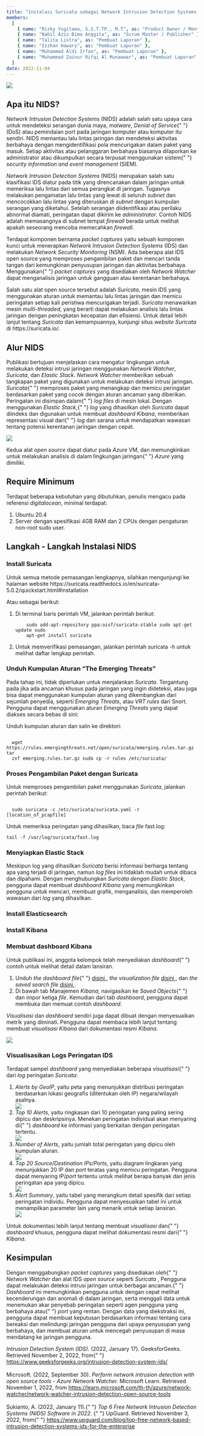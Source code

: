 ```yaml
---
title: "Instalasi Suricata sebagai Network Intrusion Detection Systems berbasis Open Source"
members:
  [
    { name: "Rizky Yugitama, S.S.T.TP., M.T", as: "Product Owner / Mentor" },
    { name: "Nabil Aziz Bima Anggita", as: "Scrum Master / Publisher" },
    { name: "Talita Listra", as: "Pembuat Laporan" },
    { name: "Izzhan Hawary", as: "Pembuat Laporan" },
    { name: "Muhammad Aldi Irfan", as: "Pembuat Laporan" },
    { name: "Muhammad Zainur Rifqi Al Munawwar", as: "Pembuat Laporan" }
  ]
date: 2022-11-04
---
```



<img src={useLazyImage(thumbnailminggu9)} />

## Apa itu NIDS?

<p>
  <i>Network Intrusion Detection Systems</i> (NIDS) adalah salah satu upaya cara
  untuk mendeteksi serangan dunia maya, <i>malware</i>, <i>Denial of Service</i>{" "}
  (DoS) atau pemindaian port pada jaringan komputer atau komputer itu sendiri.
  NIDS memantau lalu lintas jaringan dan mendeteksi aktivitas berbahaya dengan
  mengidentifikasi pola mencurigakan dalam paket yang masuk. Setiap aktivitas
  atau pelanggaran berbahaya biasanya dilaporkan ke administrator atau
  dikumpulkan secara terpusat menggunakan sistem{" "}
  <i>security information and event management</i> (SIEM).
</p>
<p>
  <i>Network Intrusion Detection Systems</i> (NIDS) merupakan salah satu
  klasifikasi IDS diatur pada titik yang direncanakan dalam jaringan untuk
  memeriksa lalu lintas dari semua perangkat di jaringan. Tugasnya melakukan
  pengamatan lalu lintas yang lewat di seluruh <i>subnet</i> dan mencocokkan
  lalu lintas yang diteruskan di <i>subnet</i> dengan kumpulan serangan yang
  diketahui. Setelah serangan diidentifikasi atau perilaku abnormal diamati,
  peringatan dapat dikirim ke <i>administrator</i>. Contoh NIDS adalah
  memasangnya di subnet tempat <i>firewall</i> berada untuk melihat apakah
  seseorang mencoba memecahkan <i>firewall</i>.
</p>
<p>
  Terdapat komponen bernama <i>packet captures</i> yaitu sebuah komponen kunci
  untuk menerapkan <i>Network Intrusion Detection Systems</i> (IDS) dan
  melakukan <i>Network Security Monitoring</i> (NSM). Ada beberapa alat IDS open
  source yang memproses pengambilan paket dan mencari tanda tangan dari
  kemungkinan penyusupan jaringan dan aktivitas berbahaya. Menggunakan{" "}
  <i>packet captures</i> yang disediakan oleh <i>Network Watcher</i> dapat
  menganalisis jaringan untuk gangguan atau kerentanan berbahaya.
</p>
<p>
  Salah satu alat open source tersebut adalah <i>Suricata</i>, mesin IDS yang
  menggunakan aturan untuk memantau lalu lintas jaringan dan memicu peringatan
  setiap kali peristiwa mencurigakan terjadi. <i>Suricata</i> menawarkan mesin
  <i>multi-threaded</i>, yang berarti dapat melakukan analisis lalu lintas jaringan
  dengan peningkatan kecepatan dan efisiensi. Untuk detail lebih lanjut tentang
  <i>Suricata</i> dan kemampuannya, kunjungi situs <i>website Suricata</i> di
  https://suricata.io/.
</p>

## Alur NIDS

<p>
  Publikasi bertujuan menjelaskan cara mengatur lingkungan untuk melakukan
  deteksi intrusi jaringan menggunakan <i>Network Watcher</i>, <i>Suricata</i>,
  dan <i>Elastic Stack</i>. <i>Network Watcher</i> memberikan sebuah tangkapan
  paket yang digunakan untuk melakukan deteksi intrusi jaringan. <i>Suricata</i>{" "}
  memproses paket yang menangkap dan memicu peringatan berdasarkan paket yang
  cocok dengan aturan ancaman yang diberikan. Peringatan ini disimpan dalam{" "}
  <i>log files</i> di mesin lokal. Dengan menggunakan <i>Elastic Stack</i>,{" "}
  <i>log</i> yang dihasilkan oleh <i>Suricata</i> dapat diindeks dan digunakan
  untuk membuat <i>dashboard Kibana</i>, memberikan representasi visual dari{" "}
  <i>log</i> dan sarana untuk mendapatkan wawasan tentang potensi kerentanan
  jaringan dengan cepat.
</p>
<img src={useLazyImage(alurnids)} />
<p>
  Kedua alat <i>open source</i> dapat diatur pada <i>Azure</i> VM, dan
  memungkinkan untuk melakukan analisis di dalam lingkungan jaringan{" "}
  <i>Azure</i> yang dimiliki.
</p>

## Require Minimum

<p>
  Terdapat beberapa kebutuhan yang dibutuhkan, penulis mengacu pada referensi
  <i>digitalocean</i>, minimal terdapat:
</p>
<ol>
  <li>Ubuntu 20.4</li>
  <li>
    Server dengan spesifikasi 4GB RAM dan 2 CPUs dengan pengaturan non-root sudo
    user.
  </li>
</ol>

## Langkah - Langkah Instalasi NIDS

### Install Suricata

<p>
  Untuk semua metode pemasangan lengkapnya, silahkan mengunjungi ke halaman
  website
  https://suricata.readthedocs.io/en/suricata-5.0.2/quickstart.html#installation
</p>
<p>Atau sebagai berikut:</p>
<ol>
  <li>Di terminal baris perintah VM, jalankan perintah berikut:</li>
  <code style="white-space: pre-wrap;">
    sudo add-apt-repository ppa:oisf/suricata-stable sudo apt-get update sudo
    apt-get install suricata
  </code>
  <li>
    Untuk memverifikasi pemasangan, jalankan perintah suricata -h untuk melihat
    daftar lengkap perintah.
  </li>
</ol>

### Unduh Kumpulan Aturan “The Emerging Threats”

<p>
  Pada tahap ini, tidak diperlukan untuk menjalankan <i>Suricata</i>. Tergantung
  pada jika ada ancaman khusus pada jaringan yang ingin dideteksi, atau juga
  bisa dapat menggunakan kumpulan aturan yang dikembangkan dari sejumlah
  penyedia, seperti <i>Emerging Threats</i>, atau <i>VRT rules</i> dari Snort.
  Pengguna dapat menggunakan aturan <i>Emerging Threats</i> yang dapat diakses
  secara bebas di sini:
</p>
<p>Unduh kumpulan aturan dan salin ke direktori:</p>
<code style="white-space: pre-wrap;">
  wget https://rules.emergingthreats.net/open/suricata/emerging.rules.tar.gz tar
  zxf emerging.rules.tar.gz sudo cp -r rules /etc/suricata/
</code>

### Proses Pengambilan Paket dengan Suricata

<p>
  Untuk memproses pengambilan paket menggunakan <i>Suricata</i>, jalankan
  perintah berikut:
</p>
<code style="white-space: pre-wrap;">
  sudo suricata -c /etc/suricata/suricata.yaml -r [location_of_pcapfile]
</code>
<p>
  Untuk memeriksa peringatan yang dihasilkan, baca <i>file</i> fast.log:
</p>
<code style="white-space: pre-wrap;">tail -f /var/log/suricata/fast.log</code>

### Menyiapkan Elastic Stack

<p>
  Meskipun log yang dihasilkan <i>Suricata</i> berisi informasi berharga tentang
  apa yang terjadi di jaringan, namun <i>log files</i> ini tidaklah mudah untuk
  dibaca dan dipahami. Dengan menghubungkan <i>Suricata dengan Elastic Stack</i>,
  pengguna dapat membuat <i>dashboard Kibana</i> yang memungkinkan pengguna untuk
  mencari, membuat grafik, menganalisis, dan memperoleh wawasan dari <i>log</i>
  yang dihasilkan.
</p>

### Install Elasticsearch

### Install Kibana

### Membuat dashboard Kibana

<p>
  Untuk publikasi ini, anggota kelompok telah menyediakan <i>dashboard</i>{" "}
  contoh untuk melihat detail dalam lansiran.
</p>
<ol>
  <li>
    Unduh <i>the dashboard file</i>{" "}
    <a href="https://aka.ms/networkwatchersuricatadashboard" target="_blank">
      disini
    </a>
    , <i>the visualization file</i> <a
      href="https://aka.ms/networkwatchersuricatavisualization"
      target="_blank"
    >
      disini
    </a>, dan <i>the saved search file</i> <a
      href="https://aka.ms/networkwatchersuricatasavedsearch"
      target="_blank"
    >
      disini
    </a>.
  </li>
  <li>
    Di bawah tab Manajemen <i>Kibana</i>, navigasikan ke <i>Saved Objects</i>{" "}
    dan impor ketiga
    <i>file</i>. Kemudian dari tab <i>dashboard</i>, pengguna dapat membuka dan memuat
    contoh
    <i>dashboard</i>.
  </li>
</ol>
<p>
  <i>Visualisasi</i> dan <i>dashboard</i> sendiri juga dapat dibuat dengan
  menyesuaikan metrik yang diminati. Pengguna dapat membaca lebih lanjut tentang
  membuat <i>visualisasi Kibana</i> dari dokumentasi resmi <i>Kibana</i>.
</p>
<img src={useLazyImage(kibanadashboard)} />

### Visualisasikan Logs Peringatan IDS

<p>
  Terdapat sampel <i>dashboard</i> yang menyediakan beberapa <i>visualisasi</i>{" "}
  dari <i>log</i>
  peringatan <i>Suricata</i>:
</p>
<ol>
  <li>
    <i>Alerts by GeoIP</i>, yaitu peta yang menunjukkan distribusi peringatan
    berdasarkan lokasi geografis (ditentukan oleh IP) negara/wilayah asalnya.
  </li>
  <img src={useLazyImage(alertsbygeoip)} />
  <li>
    <i>Top 10 Alerts</i>, yaitu ringkasan dari 10 peringatan yang paling sering
    dipicu dan deskripsinya. Menekan peringatan individual akan menyaring di{" "}
    <i>dashboard</i>
    ke informasi yang berkaitan dengan peringatan tertentu.
  </li>
  <img src={useLazyImage(top10alerts)} />
  <li>
    <i>Number of Alerts</i>, yaitu jumlah total peringatan yang dipicu oleh
    kumpulan aturan.
  </li>
  <img src={useLazyImage(numberofalerts)} />
  <li>
    <i>Top 20 Source/Destination IPs/Ports</i>, yaitu diagram lingkaran yang
    menunjukkan 20 IP dan <i>port</i> teratas yang memicu peringatan. Pengguna
    dapat menyaring IP/<i>port</i> tertentu untuk melihat berapa banyak dan
    jenis peringatan apa yang dipicu.
  </li>
  <img src={useLazyImage(top20source)} />
  <li>
    <i>Alert Summary</i>, yaitu tabel yang merangkum detail spesifik dari setiap
    peringatan individu. Pengguna dapat menyesuaikan tabel ini untuk menampilkan
    parameter lain yang menarik untuk setiap lansiran.
  </li>
  <img src={useLazyImage(alertsummary)} />
</ol>
<p>
  Untuk dokumentasi lebih lanjut tentang membuat <i>visualisasi</i> dan{" "}
  <i>dashboard</i> khusus, pengguna dapat melihat dokumentasi resmi dari{" "}
  <i>Kibana</i>.
</p>

## Kesimpulan

<p>
  Dengan menggabungkan <i>packet captures</i> yang disediakan oleh{" "}
  <i>Network Watcher</i> dan alat IDS <i>open source</i> seperti <i>Suricata</i>
  , Pengguna dapat melakukan deteksi intrusi jaringan untuk berbagai ancaman.{" "}
  <i>Dashboard</i> ini memungkinkan pengguna untuk dengan cepat melihat
  kecenderungan dan anomali di dalam jaringan, serta menggali data untuk
  menemukan akar penyebab peringatan seperti agen pengguna yang berbahaya atau{" "}
  <i>port</i> yang rentan. Dengan data yang diekstraksi ini, pengguna dapat
  membuat keputusan berdasarkan informasi tentang cara bereaksi dan melindungi
  jaringan pengguna dari upaya penyusupan yang berbahaya, dan membuat aturan
  untuk mencegah penyusupan di masa mendatang ke jaringan pengguna.
</p>

<Referensi>
  <p style="text-align: start;">
    <i>Intrusion Detection System (IDS).</i> (2022, January 17). GeeksforGeeks.
    Retrieved November 2, 2022, from{" "}
    <a href="https://www.geeksforgeeks.org/intrusion-detection-system-ids/">
      https://www.geeksforgeeks.org/intrusion-detection-system-ids/
    </a>
    <br />
    <br />
    Microsoft. (2022, September 30). <i>
      Perform network intrusion detection with open source tools - Azure Network
      Watcher.
    </i> Microsoft Learn. Retrieved November 1, 2022, from <a href="https://learn.microsoft.com/th-th/azure/network-watcher/network-watcher-intrusion-detection-open-source-tools">
      https://learn.microsoft.com/th-th/azure/network-watcher/network-watcher-intrusion-detection-open-source-tools
    </a>
    <br />
    <br />
    Sukianto, A. (2022, January 11).{" "}
    <i>
      Top 6 Free Network Intrusion Detection Systems (NIDS) Software in 2022.
    </i>{" "}
    UpGuard. Retrieved November 3, 2022, from{" "}
    <a href="https://www.upguard.com/blog/top-free-network-based-intrusion-detection-systems-ids-for-the-enterprise">
      https://www.upguard.com/blog/top-free-network-based-intrusion-detection-systems-ids-for-the-enterprise
    </a>
  </p>
</Referensi>

